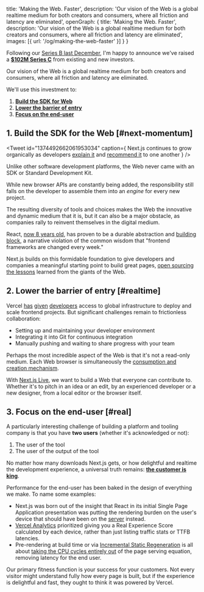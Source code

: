   title: 'Making the Web. Faster',
  description: 'Our vision of the Web is a global realtime medium for both creators and consumers, where all friction and latency are eliminated',
  openGraph: {
    title: 'Making the Web. Faster',
    description: 'Our vision of the Web is a global realtime medium for both creators and consumers, where all friction and latency are eliminated',
    images: [{ url: '/og/making-the-web-faster' }]
  }
}

Following our [Series B last December](/2020/next-for-vercel), I'm happy to announce we've raised a [**$102M Series C**](https://techcrunch.com/2021/06/23/vercel-raises-102m-series-c-for-its-next-js-based-front-end-development-platform) from existing and new investors.

Our vision of the Web is a global realtime medium for both creators and consumers,
where all friction and latency are eliminated.

We'll use this investment to:
1. [**Build the SDK for Web**](#next-momentum)
2. [**Lower the barrier of entry**](#realtime)
3. [**Focus on the end-user**](#real)

## 1. Build the SDK for the Web [#next-momentum]

<Tweet 
  id="1374492662061953034"
  caption={<span>
    Next.js continues to grow organically as developers <a href="https://twitter.com/vincentchw/status/1392775589094838277">explain it</a> and <a href="https://twitter.com/vadim_kravcenko/status/1401937274972037122">recommend it</a> to one another
  </span>}
/>

Unlike other software development platforms, the Web never came with an SDK or Standard Development Kit.

While new browser APIs are constantly being added, the responsibility still falls on the developer to assemble them into an _engine_ for every new project.

The resulting diversity of tools and choices makes the Web the innovative and dynamic
medium that it is, but it can also be a major obstacle, as companies rally 
to reinvent themselves in the digital medium.

React, [now 8 years old](https://reactjs.org/blog/2013/06/05/why-react.html), has proven to be a durable abstraction and [building block](https://x.com/shooooobh/status/1068183829737664512?lang=en), a narrative violation of the common wisdom that "frontend frameworks are changed every week."

Next.js builds on this formidable foundation to give developers and companies
a meaningful starting point to build great pages, [open sourcing the lessons](https://nextjs.org/blog/next-11#conformance) learned from the giants of the Web.

<Tweet id="1390309469561659396" />

## 2. Lower the barrier of entry [#realtime]

Vercel [has](https://twitter.com/bobfmuller/status/1404795808525004805) [given](https://twitter.com/erikras/status/1382420067485417477) [developers](https://twitter.com/otpfy/status/1380458535356669953) access to global infrastructure to
deploy and scale frontend projects. But significant challenges remain to
frictionless collaboration:

- Setting up and maintaining your developer environment
- Integrating it into Git for continuous integration
- Manually pushing and waiting to share progress with your team

<Tweet id="1404291533042372608" caption="We can all contribute to the web, faster" />

Perhaps the most incredible aspect of the Web is that it's not a read-only medium.
Each Web browser is simultaneously the [consumption and creation mechanism](https://twitter.com/sulco/status/1177559150563344384).

With [Next.js Live](https://nextjs.org/live), we want to build a Web that 
everyone can contribute to. Whether it's to pitch in an idea or an edit,
by an experienced developer or a new designer, from a local editor or the
browser itself.

<Tweet
  id="1404833080435634179"
/>

## 3. Focus on the end-user [#real]

<Tweet id="1350618115969789953" />

A particularly interesting challenge of building a platform and tooling 
company is that you have **two users** (whether it's acknowledged or not):

1. The user of the tool
2. The user of the output of the tool

No matter how many downloads Next.js gets, or how delightful and 
realtime the development experience, a universal truth remains: **[the customer is king](https://en.wikipedia.org/wiki/The_customer_is_always_right)**.

Performance for the end-user has been baked in the design of everything
we make. To name some examples:

- Next.js was born out of the insight that React in its initial Single Page Application presentation was putting the rendering burden on the user's device that should have been on the [server](https://reactjs.org/blog/2020/12/21/data-fetching-with-react-server-components.html) instead. 
- [Vercel Analytics](https://vercel.com/analytics) prioritized giving you a Real Experience Score calculated by each device, rather than just listing traffic stats or TTFB latencies.
- Pre-rendering at build time or via [Incremental Static Regeneration](https://www.smashingmagazine.com/2021/04/incremental-static-regeneration-nextjs/) is all about [taking the CPU cycles entirely out](/2020/static-hoisting#hoist-to-the-edge) of the page serving equation, removing latency for the end user.

Our primary fitness function is your success for your customers. Not
every visitor might understand fully how every page is built, but if the
experience is delightful and fast, they ought to think it was powered by Vercel.
